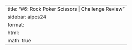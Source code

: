 ---
title: "#6: Rock Poker Scissors | Challenge Review"
sidebar: aipcs24
format:
  html:
    math: true
---